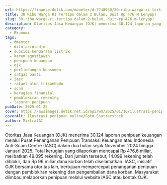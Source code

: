 ```yaml
---
url: https://finance.detik.com/moneter/d-7748930/30-ribu-warga-ri-tertipu-dalam-2-bulan-duit-rp-476-m-lenyap
title: 30 Ribu Warga RI Tertipu dalam 2 Bulan, Duit Rp 476 M Lenyap!
slug: 30-ribu-warga-ri-tertipu-dalam-2-bulan,-duit-rp-476-m-lenyap!
description: Otoritas Jasa Keuangan (OJK) menerima 30.124 laporan yang masuk ke Pusat Penanganan Penipuan Transaksi Keuangan atau Indonesia Anti- Scam Centre (IASC).
category:
  - Ekonomi
tags:
  - dmentor
  - dito ariotedjo
  - subsidi kendaraan listrik
  - karen agustiawan
  - penipuan keuangan
  - ojk
  - perlindungan konsumen
  - satgas pasti
  - iasc
  - rafael alun trisambodo
  - scam
  - kerugian finansial
  - pemblokiran rekening
  - laporan penipuan
pubDate: 2025-01-25
cover: https://awsimages.detik.net.id/api/wm/2025/01/10/ilustrasi-penipuan-dana_169.jpeg?wid=54&w=650&v=1&t=jpeg
coverAlt: Ilustrasi penipuan online/Foto Shutterstock
author: MixtralAI
---
```

Otoritas Jasa Keuangan (OJK) menerima 30.124 laporan penipuan keuangan melalui Pusat Penanganan Penipuan Transaksi Keuangan atau Indonesia Anti-Scam Centre (IASC) dalam dua bulan sejak November 2024 hingga Januari 2025. Total kerugian yang dilaporkan mencapai Rp 476,6 miliar, melibatkan 49.095 rekening. Dari jumlah tersebut, 14.099 rekening telah diblokir, dan Rp 96 miliar dana korban telah diselamatkan. IASC, inisiatif OJK bersama otoritas lain, bertujuan mempercepat penanganan penipuan dengan pemblokiran rekening dan pengembalian dana korban. Masyarakat diimbau melaporkan penipuan melalui website IASC atau kontak OJK.
